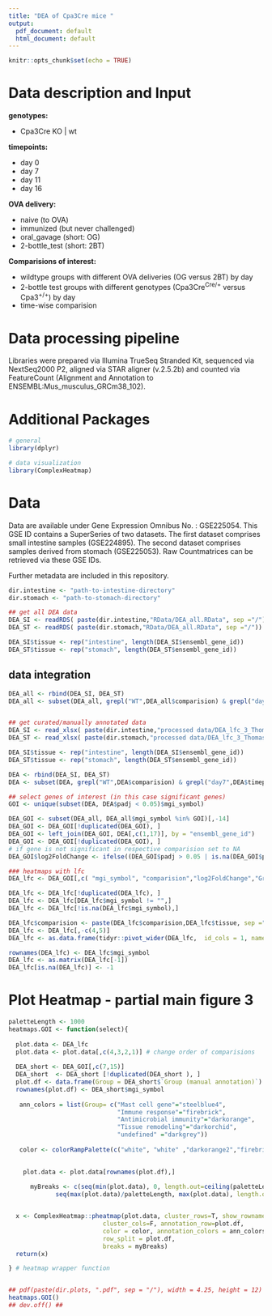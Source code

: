 ```yaml
---
title: "DEA of Cpa3Cre mice "
output:
  pdf_document: default
  html_document: default
---
```


```r
knitr::opts_chunk$set(echo = TRUE)
```

# Data description and Input

**genotypes:**

* Cpa3Cre KO | wt
  
**timepoints:**

* day 0 
* day 7
* day 11 
* day 16
  
**OVA delivery:**

* naive (to OVA)
* immunized (but never challenged)
* oral_gavage (short: OG)
* 2-bottle_test (short: 2BT)

**Comparisions of interest:**

* wildtype groups with different OVA deliveries (OG versus 2BT) by day
* 2-bottle test groups with different genotypes (Cpa3Cre^Cre/+^ versus Cpa3^+/+^) by day
* time-wise comparision

# Data processing pipeline

Libraries were prepared via Illumina TrueSeq Stranded Kit, sequenced via NextSeq2000 P2, aligned via STAR aligner (v.2.5.2b) and counted via FeatureCount (Alignment and Annotation to ENSEMBL:Mus_musculus_GRCm38_102).
  
# Additional Packages
```r
# general
library(dplyr)

# data visualization
library(ComplexHeatmap)
```

# Data 
Data are available under Gene Expression Omnibus No. : GSE225054. This GSE ID contains a SuperSeries of two datasets. The first dataset comprises small intestine samples (GSE224895). The second dataset comprises samples derived from stomach (GSE225053). Raw Countmatrices can be retrieved via these GSE IDs.

Further metadata are included in this repository.
```r
dir.intestine <- "path-to-intestine-directory"  
dir.stomach <- "path-to-stomach-directory" 

## get all DEA data
DEA_SI <- readRDS( paste(dir.intestine,"RData/DEA_all.RData", sep ="/")) # derive from "Tissue_specific_RNA-Seq_Analysis.Rmd"
DEA_ST <- readRDS( paste(dir.stomach,"RData/DEA_all.RData", sep ="/")) # derive from "Tissue_specific_RNA-Seq_Analysis.Rmd"

DEA_SI$tissue <- rep("intestine", length(DEA_SI$ensembl_gene_id))
DEA_ST$tissue <- rep("stomach", length(DEA_ST$ensembl_gene_id))

```

## data integration
```r
DEA_all <- rbind(DEA_SI, DEA_ST)
DEA_all <- subset(DEA_all, grepl("WT",DEA_all$comparision) & grepl("day7",DEA_all$timepoint) )


## get curated/manually annotated data
DEA_SI <- read_xlsx( paste(dir.intestine,"processed data/DEA_lfc_3_Thomas_manual_SI.xlsx", sep ="/"))
DEA_ST <- read_xlsx( paste(dir.stomach,"processed data/DEA_lfc_3_Thomas_manual_Stomach.xlsx", sep ="/"))

DEA_SI$tissue <- rep("intestine", length(DEA_SI$ensembl_gene_id))
DEA_ST$tissue <- rep("stomach", length(DEA_ST$ensembl_gene_id))

DEA <- rbind(DEA_SI, DEA_ST)
DEA <- subset(DEA, grepl("WT",DEA$comparision) & grepl("day7",DEA$timepoint) )

## select genes of interest (in this case significant genes)
GOI <- unique(subset(DEA, DEA$padj < 0.05)$mgi_symbol)

DEA_GOI <- subset(DEA_all, DEA_all$mgi_symbol %in% GOI)[,-14]
DEA_GOI <- DEA_GOI[!duplicated(DEA_GOI), ]
DEA_GOI <- left_join(DEA_GOI, DEA[,c(1,17)], by = "ensembl_gene_id")
DEA_GOI <- DEA_GOI[!duplicated(DEA_GOI), ]
# if gene is not significant in respective comparision set to NA
DEA_GOI$log2FoldChange <- ifelse((DEA_GOI$padj > 0.05 | is.na(DEA_GOI$padj)), NA, DEA_GOI$log2FoldChange)

### heatmaps with lfc
DEA_lfc <- DEA_GOI[,c( "mgi_symbol", "comparision","log2FoldChange","Group (manual annotation)","tissue")]

DEA_lfc <- DEA_lfc[!duplicated(DEA_lfc), ]
DEA_lfc <- DEA_lfc[DEA_lfc$mgi_symbol != "",]
DEA_lfc <- DEA_lfc[!is.na(DEA_lfc$mgi_symbol),]

DEA_lfc$comparision <- paste(DEA_lfc$comparision,DEA_lfc$tissue, sep ="_")
DEA_lfc <- DEA_lfc[,-c(4,5)]
DEA_lfc <- as.data.frame(tidyr::pivot_wider(DEA_lfc,  id_cols = 1, names_from = comparision, values_from = log2FoldChange))

rownames(DEA_lfc) <- DEA_lfc$mgi_symbol
DEA_lfc <- as.matrix(DEA_lfc[-1])
DEA_lfc[is.na(DEA_lfc)] <- -1
```

# Plot Heatmap - partial **main figure 3**
```r
paletteLength <- 1000
heatmaps.GOI <- function(select){ 
  
  plot.data <- DEA_lfc
  plot.data <- plot.data[,c(4,3,2,1)] # change order of comparisions
  
  DEA_short <- DEA_GOI[,c(7,15)]
  DEA_short  <- DEA_short [!duplicated(DEA_short ), ]
  plot.df <- data.frame(Group = DEA_short$`Group (manual annotation)`)
  rownames(plot.df) <- DEA_short$mgi_symbol
  
   ann_colors = list(Group= c("Mast cell gene"="steelblue4", 
                              "Immune response"="firebrick",
                              "Antimicrobial immunity"="darkorange",
                              "Tissue remodeling"="darkorchid",
                              "undefined" ="darkgrey"))
   
   color <- colorRampPalette(c("white", "white" ,"darkorange2","firebrick1","firebrick4"))(paletteLength )

    
    plot.data <- plot.data[rownames(plot.df),]
    
      myBreaks <- c(seq(min(plot.data), 0, length.out=ceiling(paletteLength/2) + 1), 
             seq(max(plot.data)/paletteLength, max(plot.data), length.out=floor(paletteLength/2)))


  x <- ComplexHeatmap::pheatmap(plot.data, cluster_rows=T, show_rownames=T,
                          cluster_cols=F, annotation_row=plot.df, 
                          color = color, annotation_colors = ann_colors,
                          row_split = plot.df, 
                          breaks = myBreaks) 
  return(x)

} # heatmap wrapper function


## pdf(paste(dir.plots, ".pdf", sep = "/"), width = 4.25, height = 12) ##
heatmaps.GOI()
## dev.off() ##

```
